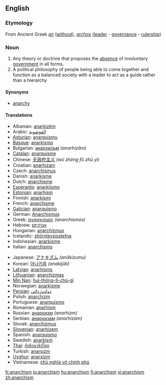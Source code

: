 ==English==

===Etymology===
From Ancient Greek ''[[an]]'' ([[without]]), ''[[archos]]'' ([[leader]] - [[governance]] - [[rulership]])

===Noun===
{{en-noun|-}}

# Any theory or doctrine that proposes the [[absence]] of involuntary [[government]] in all forms.
# A political philosophy of people being able to come together and function as a balanced society with a leader to act as a guide rather than a hierarchy
====Synonyms====
*[[anarchy]]

====Translations====
{{top}}
*Albanian: [[anarkizëm]]
*Arabic: [[الفوضوية]]
*[[Asturian]]: [[anarquismu]]
*[[Basque]]: [[anarkismo]]
*Bulgarian: [[анархизъм]] ''(anarhizăm)''
*[[Catalan]]: [[anarquisme]]
*Chinese: [[无政府主义]] ''(wú zhèng fǔ zhǔ yì)''
*Croatian: [[anarhizam]]
*Czech: [[anarchismus]]
*Danish: [[anarkisme]]
*Dutch: [[anarchisme]]
*[[Esperanto]]: [[anarkiismo]]
*[[Estonian]]: [[anarhism]]
*Finnish: [[anarkismi]]
*French: [[anarchisme]]
*[[Galician]]: [[anarquismo]]
*German: [[Anarchismus]]
*Greek: [[αναρχισμός]] ''(anarchismós)''
*Hebrew: [[אנרכיזם]]
*Hungarian: [[anarchizmus]]
*Icelandic: [[stjórnleysisstefna]]
*Indonesian: [[anarkisme]]
*Italian: [[anarchismo]]
{{mid}}
*Japanese: [[アナキズム]] ''(anākizumu)''
*Korean: [[아나키즘]] ''(anakijŭb)''
*[[Latvian]]: [[anarhisms]]
*[[Lithuanian]]: [[anarchizmas]]
*[[Min Nan]]: [[hui-thóng-tī-chú-gī]]
*Norwegian: [[anarkisme]]
*[[Persian]]: [[دولت‌زدائی]]
*Polish: [[anarchizm]]
*Portuguese: [[anarquismo]]
*Romanian: [[anarhism]]
*Russian: [[анархизм]] ''(anarhizm)''
*Serbian: [[анархизам]] ''(anarhizam)''
*Slovak: [[anarchizmus]]
*[[Slovenian]]: [[anarhizem]]
*Spanish: [[anarquismo]]
*Swedish: [[anarkism]]
*[[Thai]]: [[ลัทธิอนาธิปไตย]]
*Turkish: [[anarşızm]]
*[[Uyghur]]: [[anarxizm]]
*Vietnamese: [[chủ nghĩa vô chính phủ]]
{{bottom}}

[[fr:anarchism]]
[[io:anarchism]]
[[hu:anarchism]]
[[fi:anarchism]]
[[vi:anarchism]]
[[zh:anarchism]]